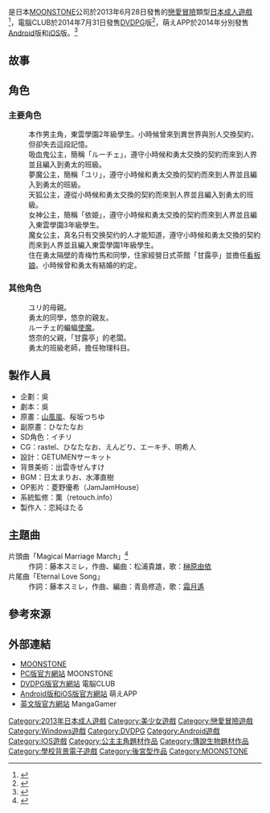 {{Infobox animanga/Headerofja
|title= Magical Marriage Lunatics!-{}-!
|image= Magical Marriage Lunatics!!.jpg
|size= 278px
|caption= 
|japanese= Magical Marriage Lunatics!-{}-!
|english= 
|kana= マジカル マリッジ ルナティクス
|romaji= 
|genre= 奇幻、[[戀愛喜劇|戀愛喜劇]]、[[後宮型作品|後宮型作品]]
}}
{{Infobox animanga/Game
|標題=
|類型=[[戀愛冒險|戀愛冒險]]
|使用平台=Windows XP/Vista/7/8<br>[[DVD播放器|DVD播放器]]、[[Android|Android]]、[[iOS|iOS]]
|遊戲引擎=
|開發團隊=[[MOONSTONE|MOONSTONE]]
|代理商=MOONSTONE（PC）<br>電腦CLUB（[[DVDPG|DVDPG]]）<br>萌えAPP（Android/iOS）<br>[[MangaGamer|MangaGamer]]（PC英文版）
|製作人=恋純ほたる
|監製=
|腳本=吳
|程式=
|音樂=日太まりお、水澤直樹
|美術=[[山風嵐|山風嵐]]、桜坂つちゆ<br>ひなたなお、イチリ（SD）
|遊戲人數=1
|發售日=2013年6月28日（PC）<br>2014年7月31日（DVDPG）<br>2014年8月14日（Android）<br>2014年11月7日（iOS）<br>2018年4月26日（PC英文版）
|對象年齡=18禁（PC/DVDPG）<br>全年齡（Android/iOS）
|結局數=6
}}
{{Infobox animanga/Footerofja}}
{{日本作品|Magical Marriage Lunatics!!|Magical Marriage Lunatics!! -マジカル マリッジ ルナティクス-}}是日本[[MOONSTONE|MOONSTONE]]公司於2013年6月28日發售的[[戀愛冒險|戀愛冒險]]類型[[日本成人遊戲|日本成人遊戲]]<ref>{{cite web|script-title=ja:『Magical Marriage Lunatics!!』特集|url=http://www.game-style.jp/special/201308/22/00mml_ms.php?permission=true|website=Game-Style|language=ja|date=2013年8月22日|accessdate=2017年2月24日|archive-url=https://web.archive.org/web/20170202061303/http://www.game-style.jp/special/201308/22/00mml_ms.php?permission=true|archive-date=2017年2月2日|dead-url=yes}}</ref>，電腦CLUB於2014年7月31日發售[[DVDPG|DVDPG]]版<ref>{{cite web|script-title=en:Magical Marriage Lunatics!!|url=https://vndb.org/v12559|website=The Visual Novel Database|language=en|accessdate=2017年2月24日|archive-date=2020年11月11日|archive-url=https://web.archive.org/web/20201111233212/https://vndb.org/v12559|dead-url=no}}</ref>，萌えAPP於2014年分別發售[[Android|Android]]版和[[iOS|iOS]]版。<ref>{{cite web|script-title=ja:恋愛アドベンチャー「Magical Marriage Lunatics!!」，iOS/Android向けに配信|url=http://www.4gamer.net/games/280/G028064/20141107108/|website=[[4Gamer.net|4Gamer.net]]|language=ja|date=2014年11月7日|accessdate=2017年2月24日|archive-date=2017年2月2日|archive-url=https://web.archive.org/web/20170202035703/http://www.4gamer.net/games/280/G028064/20141107108/|dead-url=no}}</ref>

==故事==


==角色==
===主要角色===
;{{nihongo|牛尾勇太|牛尾 勇太（うしお ゆうた）}}
:本作男主角，東雲學園2年級學生。小時候曾來到異世界與別人交換契約，但卻失去這段記憶。
;{{nihongo|ルーチェ・ヤミ・アスタリテ|聲優：萌花ちょこ<ref>{{cite web|url=http://www.moon-stone.jp/product/ms16/chara02.html#syoukai|script-title=ja:ルーチェ・ヤミ・アスタリテ|publisher=[[MOONSTONE|MOONSTONE]]|accessdate=2017年2月28日|language=ja|archive-date=2018年3月22日|archive-url=https://web.archive.org/web/20180322112002/http://www.moon-stone.jp/product/ms16/chara02.html#syoukai|dead-url=no}}</ref>}}
:吸血鬼公主，簡稱「ルーチェ」，遵守小時候和勇太交換的契約而來到人界並且編入到勇太的班級。
;{{nihongo|ユリア・リン＝ロード|聲優：[[芹園みや|芹園みや]]<ref>{{cite web|url=http://www.moon-stone.jp/product/ms16/chara03.html#syoukai|script-title=ja:ユリア・リン＝ロード|publisher=MOONSTONE|accessdate=2017年2月28日|language=ja|archive-date=2017年8月15日|archive-url=https://web.archive.org/web/20170815055116/http://www.moon-stone.jp/product/ms16/chara03.html#syoukai|dead-url=no}}</ref>}}
:夢魔公主，簡稱「ユリ」，遵守小時候和勇太交換的契約而來到人界並且編入到勇太的班級。
;{{nihongo|天樹 カリン（あまぎ かりん）|聲優：陽月ひおり<ref>{{cite web|url=http://www.moon-stone.jp/product/ms16/chara04.html#syoukai|script-title=ja:天樹カリン|publisher=MOONSTONE|accessdate=2017年2月28日|language=ja|archive-date=2017年8月15日|archive-url=https://web.archive.org/web/20170815055121/http://www.moon-stone.jp/product/ms16/chara04.html#syoukai|dead-url=no}}</ref>}}
:天狐公主，遵從小時候和勇太交換的契約而來到人界並且編入到勇太的班級。
;{{nihongo|美都之玉依姫|美都之玉 依姫（みつのたま よりひめ）|聲優：[[御苑生芽衣|御苑生メイ]]<ref>{{cite web|url=http://www.moon-stone.jp/product/ms16/chara05.html#syoukai|script-title=ja:美都之玉依姫|publisher=MOONSTONE|accessdate=2017年2月28日|language=ja|archive-date=2017年8月15日|archive-url=https://web.archive.org/web/20170815055126/http://www.moon-stone.jp/product/ms16/chara05.html#syoukai|dead-url=no}}</ref>}}
:女神公主，簡稱「依姫」，遵守小時候和勇太交換的契約而來到人界並且編入東雲學園3年級學生。
;{{nihongo|ルルーナ|聲優：真宮ゆず<ref>{{cite web|url=http://www.moon-stone.jp/product/ms16/chara06.html#syoukai|script-title=ja:ルルーナ|publisher=MOONSTONE|accessdate=2017年2月28日|language=ja|archive-date=2018年3月21日|archive-url=https://web.archive.org/web/20180321130415/http://www.moon-stone.jp/product/ms16/chara06.html#syoukai|dead-url=no}}</ref>}}
:魔女公主，真名只有交换契约的人才能知道，遵守小時候和勇太交換的契約而來到人界並且編入東雲學園1年級學生。
;{{nihongo|白波瀬悠奈|白波瀬 悠奈（しらはせ ゆうな）|聲優：[[神村ひな|神村ひな]]<ref>{{cite web|url=http://www.moon-stone.jp/product/ms16/chara07.html#syoukai|script-title=ja:白波瀬悠奈|publisher=MOONSTONE|accessdate=2017年2月28日|language=ja|archive-date=2017年8月15日|archive-url=https://web.archive.org/web/20170815055131/http://www.moon-stone.jp/product/ms16/chara07.html#syoukai|dead-url=no}}</ref>}}
:住在勇太隔壁的青梅竹馬和同學，住家經營日式茶館「甘露亭」並擔任[[看板娘|看板娘]]。小時候曾和勇太有結婚的約定。

===其他角色===
;{{nihongo|アドリアーネ||聲優：[[櫻川未央|櫻川未央]]<ref>{{cite web|url=http://www.moon-stone.jp/product/ms16/chara12.html#syoukai|script-title=ja:アドリアーネ|publisher=MOONSTONE|accessdate=2017年2月28日|language=ja|archive-date=2017年8月15日|archive-url=https://web.archive.org/web/20170815055201/http://www.moon-stone.jp/product/ms16/chara12.html#syoukai|dead-url=no}}</ref>}}
:ユリ的母親。
;{{nihongo|渋谷 めぐみ（しぶや めぐみ）|聲優：中家志穂<ref>{{cite web|url=http://www.moon-stone.jp/product/ms16/chara08.html#syoukai|script-title=ja:渋谷めぐみ|publisher=MOONSTONE|accessdate=2017年2月28日|language=ja|archive-date=2017年8月15日|archive-url=https://web.archive.org/web/20170815055136/http://www.moon-stone.jp/product/ms16/chara08.html#syoukai|dead-url=no}}</ref>}}
:勇太的同學，悠奈的親友。
;{{nihongo|ドーラ||聲優：柚木サチ<ref>{{cite web|url=http://www.moon-stone.jp/product/ms16/chara09.html#syoukai|script-title=ja:ドーラ|publisher=MOONSTONE|accessdate=2017年2月28日|language=ja|archive-date=2017年8月15日|archive-url=https://web.archive.org/web/20170815055141/http://www.moon-stone.jp/product/ms16/chara09.html#syoukai|dead-url=no}}</ref>}}
:ルーチェ的蝙蝠[[使魔|使魔]]。
;{{nihongo|白波瀬徹|白波瀬 徹（しらはせ とおる）|聲優：小次狼<ref>{{cite web|url=http://www.moon-stone.jp/product/ms16/chara10.html#syoukai|script-title=ja:白波瀬徹|publisher=MOONSTONE|accessdate=2017年2月28日|language=ja|archive-date=2017年8月15日|archive-url=https://web.archive.org/web/20170815055146/http://www.moon-stone.jp/product/ms16/chara10.html#syoukai|dead-url=no}}</ref>}}
:悠奈的父親，「甘露亭」的老闆。
;{{nihongo|大石老師|大石先生（おおいしせんせい）|聲優：来栖川勇<ref>{{cite web|url=http://www.moon-stone.jp/product/ms16/chara11.html#syoukai|script-title=ja:大石先生|publisher=MOONSTONE|accessdate=2017年2月28日|language=ja|archive-date=2017年8月15日|archive-url=https://web.archive.org/web/20170815055152/http://www.moon-stone.jp/product/ms16/chara11.html#syoukai|dead-url=no}}</ref>}}
:勇太的班級老師，擔任物理科目。

==製作人員==
*企劃：吳
*劇本：吳
*原畫：[[山風嵐|山風嵐]]、桜坂つちゆ
*副原畫：ひなたなお
*SD角色：イチリ
*CG：rastel、ひなたなお、えんどり、エーキチ、明希人
*設計：GETUMENサーキット
*背景美術：出雲寺ぜんすけ
*BGM：日太まりお、水澤直樹
*OP影片：菱野優希（JamJamHouse）
*系統監修：薫（retouch.info）
*製作人：恋純ほたる

==主題曲==
;片頭曲「Magical Marriage March」<ref>{{cite web|script-title=ja:Magical Marriage Lunatics!! -マジカル マリッジ ルナティクス-|url=http://erogetrailers.com/soft/10503|website=ErogeTrailers|language=ja|accessdate=2017年2月24日|archive-date=2019年9月5日|archive-url=https://web.archive.org/web/20190905022900/http://erogetrailers.com/soft/10503|dead-url=no}}</ref>
:作詞：藤本スミレ，作曲、編曲：松浦貴雄，歌：[[榊原由依|榊原由依]]
;片尾曲「Eternal Love Song」
:作詞：藤本スミレ，作曲、編曲：青島修造，歌：[[霜月遙|霜月遙]]

==參考來源==
{{reflist}}

== 外部連結 ==
*[http://www.moon-stone.jp/ MOONSTONE] {{Wayback|url=http://www.moon-stone.jp/ |date=20161227201610 }}{{ja icon}}
*[http://www.moon-stone.jp/product/ms16/ PC版官方網站] {{Wayback|url=http://www.moon-stone.jp/product/ms16/ |date=20200928110351 }}MOONSTONE{{ja icon}}
*[http://www.dennoclub.com/TitleList/dcpg/DCPG317/dcpg317.htm DVDPG版官方網站] {{Wayback|url=http://www.dennoclub.com/TitleList/dcpg/DCPG317/dcpg317.htm |date=20161209072336 }}電脳CLUB{{ja icon}}
*[http://moeapp.net/special/mml.html Android版和iOS版官方網站] {{Wayback|url=http://moeapp.net/special/mml.html |date=20170815230753 }}萌えAPP{{ja icon}}
*[http://mangagamer.org/mml/ 英文版官方網站] {{Wayback|url=http://mangagamer.org/mml/ |date=20201109025116 }}MangaGamer{{en icon}}

{{MOONSTONE}}

[[Category:2013年日本成人遊戲|Category:2013年日本成人遊戲]]
[[Category:美少女遊戲|Category:美少女遊戲]]
[[Category:戀愛冒險遊戲|Category:戀愛冒險遊戲]]
[[Category:Windows遊戲|Category:Windows遊戲]]
[[Category:DVDPG|Category:DVDPG]]
[[Category:Android遊戲|Category:Android遊戲]]
[[Category:IOS遊戲|Category:IOS遊戲]]
[[Category:公主主角題材作品|Category:公主主角題材作品]]
[[Category:傳說生物題材作品|Category:傳說生物題材作品]]
[[Category:學校背景電子遊戲|Category:學校背景電子遊戲]]
[[Category:後宮型作品|Category:後宮型作品]]
[[Category:MOONSTONE|Category:MOONSTONE]]